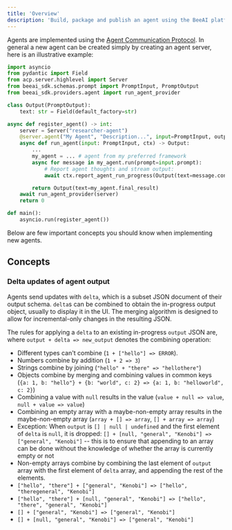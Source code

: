 ```yaml
---
title: 'Overview'
description: 'Build, package and publish an agent using the BeeAI platform'
---
```


Agents are implemented using the [Agent Communication Protocol](https://github.com/i-am-bee/beeai/tree/main/packages/acp-python-sdk).
In general a new agent can be created simply by creating an agent server, here is an illustrative example:

```python
import asyncio
from pydantic import Field
from acp.server.highlevel import Server
from beeai_sdk.schemas.prompt import PromptInput, PromptOutput
from beeai_sdk.providers.agent import run_agent_provider

class Output(PromptOutput):
    text: str = Field(default_factory=str)

async def register_agent() -> int:
    server = Server("researcher-agent")
    @server.agent("My Agent", "Description...", input=PromptInput, output=Output)
    async def run_agent(input: PromptInput, ctx) -> Output:
        ...
        my_agent = ... # agent from my preferred framework
        async for message in my_agent.run(prompt=input.prompt):
            # Report agent thoughts and stream output:
            await ctx.report_agent_run_progress(Output(text=message.content))

        return Output(text=my_agent.final_result)
    await run_agent_provider(server)
    return 0

def main():
    asyncio.run(register_agent())
```

Below are few important concepts you should know when implementing new agents.

## Concepts

### Delta updates of agent output

Agents send updates with `delta`, which is a subset JSON document of their output schema. `delta`s can be combined to obtain the in-progress output object, usually to display it in the UI. The merging algorithm is designed to allow for incremental-only changes in the resulting JSON.

The rules for applying a `delta` to an existing in-progress `output` JSON are, where `output + delta => new_output` denotes the combining operation:
- Different types can't combine (`1 + ["hello"] => ERROR`).
- Numbers combine by addition (`1 + 2 => 3`)
- Strings combine by joining (`"hello" + "there" => "hellothere"`)
- Objects combine by merging and combining values in common keys (`{a: 1, b: "hello"} + {b: "world", c: 2} => {a: 1, b: "helloworld", c: 2}`)
- Combining a value with `null` results in the value (`value + null => value`, `null + value => value`)
- Combining an empty array with a maybe-non-empty array results in the maybe-non-empty array (`array + [] => array`, `[] + array => array`)
- Exception: When `output` is `[] | null | undefined` and the first element of `delta` is `null`, it is dropped: `[] + [null, "general", "Kenobi"] => ["general", "Kenobi"]` -- this is to ensure that appending to an array can be done without the knowledge of whether the array is currently empty or not
- Non-empty arrays combine by combining the last element of `output` array with the first element of `delta` array, and appending the rest of the elements.
- `["hello", "there"] + ["general", "Kenobi"] => ["hello", "theregeneral", "Kenobi"]`
- `["hello", "there"] + [null, "general", "Kenobi"] => ["hello", "there", "general", "Kenobi"]`
- `[] + ["general", "Kenobi"] => ["general", "Kenobi"]`
- `[] + [null, "general", "Kenobi"] => ["general", "Kenobi"]`
